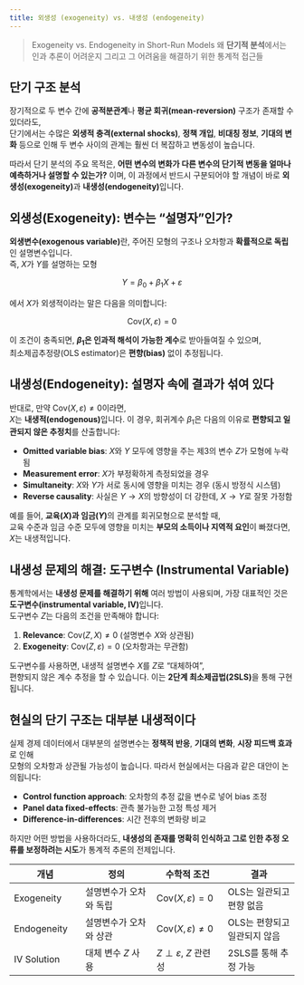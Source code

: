 ```yaml
---
title: 외생성 (exogeneity) vs. 내생성 (endogeneity)
---
```

> Exogeneity vs. Endogeneity in Short-Run Models
> 왜 **단기적 분석**에서는 인과 추론이 어려운지 그리고 그 어려움을 해결하기 위한 통계적 접근들

## 단기 구조 분석

장기적으로 두 변수 간에 **공적분관계**나 **평균 회귀(mean-reversion)** 구조가 존재할 수 있더라도,  
단기에서는 수많은 **외생적 충격(external shocks)**, **정책 개입**, **비대칭 정보**, **기대의 변화** 등으로 인해 두 변수 사이의 관계는 훨씬 더 복잡하고 변동성이 높습니다.

따라서 단기 분석의 주요 목적은, **어떤 변수의 변화가 다른 변수의 단기적 변동을 얼마나 예측하거나 설명할 수 있는가?** 이며, 이 과정에서 반드시 구분되어야 할 개념이 바로 **외생성(exogeneity)**과 **내생성(endogeneity)**입니다.

## 외생성(Exogeneity): 변수는 "설명자"인가?

**외생변수(exogenous variable)**란, 주어진 모형의 구조나 오차항과 **확률적으로 독립**인 설명변수입니다.  
즉, $X$가 $Y$를 설명하는 모형

$$Y = \beta_0 + \beta_1 X + \varepsilon$$

에서 $X$가 외생적이라는 말은 다음을 의미합니다:

$$\mathrm{Cov}(X, \varepsilon) = 0$$

이 조건이 충족되면, **$\beta_1$은 인과적 해석이 가능한 계수**로 받아들여질 수 있으며,  
최소제곱추정량(OLS estimator)은 **편향(bias)** 없이 추정됩니다.

## 내생성(Endogeneity): 설명자 속에 결과가 섞여 있다

반대로, 만약 $\mathrm{Cov}(X, \varepsilon) \neq 0$이라면,  
$X$는 **내생적(endogenous)**입니다. 이 경우, 회귀계수 $\beta_1$은 다음의 이유로 **편향되고 일관되지 않은 추정치**를 산출합니다:

- **Omitted variable bias**: $X$와 $Y$ 모두에 영향을 주는 제3의 변수 $Z$가 모형에 누락됨
- **Measurement error**: $X$가 부정확하게 측정되었을 경우
- **Simultaneity**: $X$와 $Y$가 서로 동시에 영향을 미치는 경우 (동시 방정식 시스템)
- **Reverse causality**: 사실은 $Y \to X$의 방향성이 더 강한데, $X \to Y$로 잘못 가정함

예를 들어, **교육($X$)과 임금($Y$)**의 관계를 회귀모형으로 분석할 때,  
교육 수준과 임금 수준 모두에 영향을 미치는 **부모의 소득이나 지역적 요인**이 빠졌다면, $X$는 내생적입니다.



## 내생성 문제의 해결: 도구변수 (Instrumental Variable)

통계학에서는 **내생성 문제를 해결하기 위해** 여러 방법이 사용되며, 가장 대표적인 것은 **도구변수(instrumental variable, IV)**입니다.  
도구변수 $Z$는 다음의 조건을 만족해야 합니다:

1. **Relevance**: $\mathrm{Cov}(Z, X) \neq 0$ (설명변수 $X$와 상관됨)
2. **Exogeneity**: $\mathrm{Cov}(Z, \varepsilon) = 0$ (오차항과는 무관함)

도구변수를 사용하면, 내생적 설명변수 $X$를 $Z$로 "대체하여",  
편향되지 않은 계수 추정을 할 수 있습니다. 이는 **2단계 최소제곱법(2SLS)**을 통해 구현됩니다.


## 현실의 단기 구조는 대부분 내생적이다

실제 경제 데이터에서 대부분의 설명변수는 **정책적 반응**, **기대의 변화**, **시장 피드백 효과**로 인해  
모형의 오차항과 상관될 가능성이 높습니다. 따라서 현실에서는 다음과 같은 대안이 논의됩니다:

- **Control function approach**: 오차항의 추정 값을 변수로 넣어 bias 조정
- **Panel data fixed-effects**: 관측 불가능한 고정 특성 제거
- **Difference-in-differences**: 시간 전후의 변화량 비교

하지만 어떤 방법을 사용하더라도, **내생성의 존재를 명확히 인식하고 그로 인한 추정 오류를 보정하려는 시도**가 통계적 추론의 전제입니다.

|개념|정의|수학적 조건|결과|
|---|---|---|---|
|Exogeneity|설명변수가 오차와 독립|$\mathrm{Cov}(X, \varepsilon) = 0$|OLS는 일관되고 편향 없음|
|Endogeneity|설명변수가 오차와 상관|$\mathrm{Cov}(X, \varepsilon) \neq 0$|OLS는 편향되고 일관되지 않음|
|IV Solution|대체 변수 $Z$ 사용|$Z \perp \varepsilon$, $Z$ 관련성|2SLS를 통해 추정 가능|